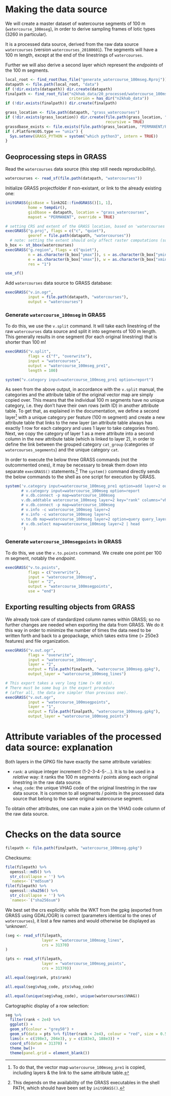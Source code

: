 # Making the data source

We will create a master dataset of watercourse segments of 100 m (`watercourse_100mseg`), in order to derive sampling frames of lotic types (3260 in particular).

It is a processed data source, derived from the raw data source `watercourses` (version `watercourses_20180601`).
The segments will have a 100 m length, except at the end of the linestrings of `watercourses`.

Further we will also derive a second layer which represent the _endpoints_ of the 100 m segments.

```r
local_root <- find_root(has_file("generate_watercourse_100mseg.Rproj"))
datapath <- file.path(local_root, "data")
if (!dir.exists(datapath)) dir.create(datapath)
finalpath <- find_root_file("n2khab_data/20_processed/watercourse_100mseg", 
                            criterion = has_dir("n2khab_data"))
if (!dir.exists(finalpath)) dir.create(finalpath)
```

```r
grass_location <- file.path(datapath, "grass_watercourses")
if (!dir.exists(grass_location)) dir.create(file.path(grass_location, "PERMANENT"),
                                            recursive = TRUE)
grassdbase_exists <- file.exists(file.path(grass_location, "PERMANENT/PROJ_INFO"))
if (.Platform$OS.type == "unix") {
  Sys.setenv(GRASS_PYTHON = system("which python3", intern = TRUE))
}
```


## Geoprocessing steps in GRASS

Read the `watercourses` data source (this step still needs reproducibility).

```r
watercourses <- read_sf(file.path(datapath, "watercourses"))
```

Initialize GRASS projectfolder if non-existant, or link to the already existing one:

```r
initGRASS(gisBase = link2GI::findGRASS()[1, 1],
          home = tempdir(),
          gisDbase = datapath, location = "grass_watercourses", 
          mapset = "PERMANENT", override = TRUE)
```


```r
# setting CRS and extent of the GRASS location, based on 'watercourses'
execGRASS("g.proj", flags = c("c", "quiet"), 
          georef = file.path(datapath, "watercourses"))
  # note: setting the extent should only affect raster computations (so we don't need it)
b_box <- st_bbox(watercourses)
execGRASS("g.region", flags = c("quiet"), 
          n = as.character(b_box["ymax"]), s = as.character(b_box["ymin"]), 
          e = as.character(b_box["xmax"]), w = as.character(b_box["xmin"]), 
          res = "1")
```


```r
use_sf()
```

Add `watercourses` data source to GRASS database:

```r
execGRASS("v.in.ogr",
          input = file.path(datapath, "watercourses"),
          output = "watercourses")
```

### Generate `watercourse_100mseg` in GRASS

To do this, we use the `v.split` command.
It will take each linestring of the raw `watercourses` data source and split it into segments of 100 m length.
This generally results in one segment (for each original linestring) that is shorter than 100 m!

<!-- g.manual v.split -->

```r
execGRASS("v.split",
          flags = c("f", "overwrite"),
          input = "watercourses",
          output = "watercourse_100mseg_pre1",
          length = 100)
```

```r
system("v.category input=watercourse_100mseg_pre1 option=report")
```

As seen from the above output, in accordance with the `v.split` manual, the categories and the attribute table of the original vector map are simply copied over.
This means that the individual 100 m segments have no unique category, i.e. they don't have their own rows (with ID) in another attribute table.
To get that, as explained in the documentation, we define a second layer^[To do that, the vector map `watercourse_100mseg_pre1` is copied, including layers & the link to the same attribute table.] with a unique category per feature (100 m segment) and create a new attribute table that links to the new layer (an attribute table always has exactly 1 row for each category and uses 1 layer to take categories from).
Next, we copy the category of layer 1 as a mere attribute into a second column in the new attribute table (which is linked to layer 2), in order to define the link between the grouped category `cat_group` (categories of `watercourses_segements`) and the unique category `cat`.

In order to execute the below three GRASS commands (not the outcommented ones), it may be necessary to break them down into separate `execGRASS()` statements.^[
This depends on the availability of the GRASS executables in the shell PATH, which should have been set by `initGRASS()`.
]
The `system()` command directly sends the below commands to the shell as one script for execution by GRASS.

```r
system('v.category input=watercourse_100mseg_pre1 option=add layer=2 output=watercourse_100mseg
       # v.category input=watercourse_100mseg option=report
       # v.db.connect -p map=watercourse_100mseg
       v.db.addtable watercourse_100mseg layer=2 key="rank" columns="vhag_code int"
       # v.db.connect -p map=watercourse_100mseg
       # v.info -c watercourse_100mseg layer=2
       # v.info -c watercourse_100mseg layer=1
       v.to.db map=watercourse_100mseg layer=2 option=query query_layer=1 query_column=VHAG columns=vhag_code --overwrite
       # v.db.select map=watercourse_100mseg layer=2 | head
       ')
```

<!-- Output from the v.to.db command: -->

<!-- WARNING: Values in column <vhag_code> will be overwritten -->
<!-- Reading features... -->
<!--  100% -->
<!-- Querying database... -->
<!--  100% -->
<!-- Updating database... -->
<!--  100% -->
<!-- 263871 categories read from vector map (layer 2) -->
<!-- 263871 records selected from table (layer 1) -->
<!-- 263871 categories read from vector map exist in selection from table -->
<!-- 263871 records updated/inserted (layer 2) -->



<!-- v.db.connect -p map=watercourse_100mseg -->
<!-- Vector map <watercourse_100mseg> is connected by: -->
<!-- layer <1/watercourses> table <watercourse_100mseg> in database <(...)/n2khab-preprocessing/src/generate_watercourse_100mseg/data/grass_watercourses/PERMANENT/sqlite/sqlite.db> through driver <sqlite> with key <cat> -->
<!-- layer <2/watercourse_100mseg_2> table <watercourse_100mseg_2> in database <(...)/n2khab-preprocessing/src/generate_watercourse_100mseg/data/grass_watercourses/PERMANENT/sqlite/sqlite.db> through driver <sqlite> with key <rank> -->

### Generate `watercourse_100msegpoints` in GRASS

To do this, we use the `v.to.points` command.
We create one point per 100 m segment, notably the _endpoint_.

<!-- g.manual v.to.points -->

```r
execGRASS("v.to.points",
          flags = c("overwrite"),
          input = "watercourse_100mseg",
          layer = "2",
          output = "watercourse_100msegpoints",
          use = "end")
```

<!-- v.info watercourse_100msegpoints layer=1 -->
<!--  +----------------------------------------------------------------------------+ -->
<!--  | Name:            watercourse_100msegpoints                                 | -->
<!--  | Mapset:          PERMANENT                                                 | -->
<!--  | Location:        grass_watercourses                                        | -->
<!--  | Database:        (...)                                                     | -->
<!--  | Title:                                                                     | -->
<!--  | Map scale:       1:1                                                       | -->
<!--  | Name of creator: floris                                                    | -->
<!--  | Organization:                                                              | -->
<!--  | Source date:     Fri Nov 27 16:14:43 2020                                  | -->
<!--  | Timestamp (first layer): none                                              | -->
<!--  |----------------------------------------------------------------------------| -->
<!--  | Map format:      native                                                    | -->
<!--  |----------------------------------------------------------------------------| -->
<!--  |   Type of map: vector (level: 2)                                           | -->
<!--  |                                                                            | -->
<!--  |   Number of points:       263871          Number of centroids:  0          | -->
<!--  |   Number of lines:        0               Number of boundaries: 0          | -->
<!--  |   Number of areas:        0               Number of islands:    0          | -->
<!--  |                                                                            | -->
<!--  |   Map is 3D:              No                                               | -->
<!--  |   Number of dblinks:      2                                                | -->
<!--  |                                                                            | -->
<!--  |   Projection: Belge 1972 / Belgian Lambert 72                              | -->
<!--  |                                                                            | -->
<!--  |               N:       244044.9074    S:   153062.38093558                 | -->
<!--  |               E:       258444.2968    W:    23006.85298789                 | -->
<!--  |                                                                            | -->
<!--  |   Digitization threshold: 0                                                | -->
<!--  |   Comment:                                                                 | -->
<!--  |                                                                            | -->
<!--  +----------------------------------------------------------------------------+ -->

<!-- v.category input=watercourse_100msegpoints option=report -->
<!-- Layer/table: 1/watercourse_100msegpoints_1 -->
<!-- type       count        min        max -->
<!-- point     263871          1     263871 -->
<!-- line           0          0          0 -->
<!-- boundary       0          0          0 -->
<!-- centroid       0          0          0 -->
<!-- area           0          0          0 -->
<!-- face           0          0          0 -->
<!-- kernel         0          0          0 -->
<!-- all       263871          1     263871 -->
<!-- Layer/table: 2/watercourse_100msegpoints_2 -->
<!-- type       count        min        max -->
<!-- point     263871          1     263871 -->
<!-- line           0          0          0 -->
<!-- boundary       0          0          0 -->
<!-- centroid       0          0          0 -->
<!-- area           0          0          0 -->
<!-- face           0          0          0 -->
<!-- kernel         0          0          0 -->
<!-- all       263871          1     263871 -->



## Exporting resulting objects from GRASS

We already took care of standardized column names within GRASS; so no further changes are needed when exporting the data from GRASS.
We do it this way in order to minimize the number of times the data need to be written forth and back to a geopackage, which takes extra time (> 250e3 features) and file organization.

```r
execGRASS("v.out.ogr",
          flags = "overwrite",
          input = "watercourse_100mseg",
          layer = "2",
          output = file.path(finalpath, "watercourse_100mseg.gpkg"),
          output_layer = "watercourse_100mseg_lines")
```

```r
# This export takes a very long time (> 60 min).
# There must be some bug in the export procedure 
# (after all, the data are simpler than previous one).
execGRASS("v.out.ogr",
          input = "watercourse_100msegpoints",
          layer = "1",
          output = file.path(finalpath, "watercourse_100mseg.gpkg"),
          output_layer = "watercourse_100mseg_points")
```


# Attribute variables of the processed data source: explanation

Both layers in the GPKG file have exactly the same attribute variables:

- `rank`: a unique integer increment (1-2-3-4-5-...).
It is to be used in a _relative_ way: it ranks the 100 m segments / points along each original linestring in the raw data source.
- `vhag_code`: the unique VHAG code of the original linestring in the raw data source.
It is common to all segments / points in the processed data source that belong to the same original watercourse segment.

To obtain other attributes, one can make a join on the VHAG code column of the raw data source.


# Checks on the data source

```r
filepath <- file.path(finalpath, "watercourse_100mseg.gpkg")
```

Checksums:

```r
file(filepath) %>% 
  openssl::md5() %>% 
  str_c(collapse = '') %>% 
  `names<-`("md5sum")
file(filepath) %>% 
  openssl::sha256() %>% 
  str_c(collapse = '') %>% 
  `names<-`("sha256sum")
```

We best set the crs explicitly: while the WKT from the gpkg (exported from GRASS using GDAL/OGR) is correct (parameters identical to the ones of `watercourses`), it lost a few names and would otherwise be displayed as 'unknown'.

```r
(seg <- read_sf(filepath, 
                layer = "watercourse_100mseg_lines",
                crs = 31370)
)
```

```r
(pts <- read_sf(filepath, 
                layer = "watercourse_100mseg_points",
                crs = 31370))
```

```r
all.equal(seg$rank, pts$rank)
```

```r
all.equal(seg$vhag_code, pts$vhag_code)
```

```r
all.equal(unique(seg$vhag_code), unique(watercourses$VHAG))
```

Cartographic display of a row selection:

```r
seg %>% 
  filter(rank < 2e4) %>% 
  ggplot() +
  geom_sf(colour = "grey50") +
  geom_sf(data = pts %>% filter(rank < 2e4), colour = "red", size = 0.5) +
  lims(x = c(198e3, 204e3), y = c(183e3, 188e3)) +
  coord_sf(datum = 31370) +
  theme_bw()+
  theme(panel.grid = element_blank())
```


